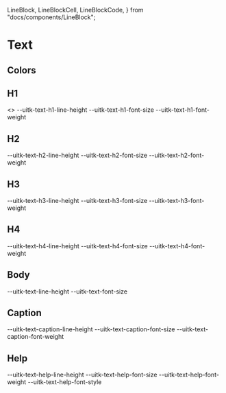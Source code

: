   LineBlock,
  LineBlockCell,
  LineBlockCode,
} from "docs/components/LineBlock";


<Meta title="Documentation/Styles and Theming/Characteristics/Text" />

# Text

## Colors

<Canvas>
  <Story name="Colors">
    <DocGrid>
      <ColorBlock colorVar="--uitk-text-primary-color" />
      <ColorBlock colorVar="--uitk-text-primary-color-disabled" />
      <ColorBlock colorVar="--uitk-text-secondary-color" />
      <ColorBlock colorVar="--uitk-text-secondary-color-disabled" />
      <ColorBlock colorVar="--uitk-text-growth-indicator-up-color" />
      <ColorBlock colorVar="--uitk-text-growth-indicator-down-color" />
      <ColorBlock colorVar="--uitk-text-link-foreground-hover" />
      <ColorBlock colorVar="--uitk-text-background" />
      <ColorBlock colorVar="--uitk-text-background-hover" />
      <ColorBlock colorVar="--uitk-text-background-selected" />
    </DocGrid>
  </Story>
</Canvas>

## H1

<Canvas>
  <Story name="H1">
    <>
      <TextBlock
        lineHeight="--uitk-text-h1-line-height"
        fontSize="--uitk-text-h1-font-size"
        fontWeight="--uitk-text-h1-font-weight"
      />
      <DocGrid textExample={true}>
        <BlankBlockCell />
        <BlankBlockCode>--uitk-text-h1-line-height</BlankBlockCode>
        <BlankBlockCell />
        <BlankBlockCode>--uitk-text-h1-font-size</BlankBlockCode>
        <BlankBlockCell />
        <BlankBlockCode>--uitk-text-h1-font-weight</BlankBlockCode>
      </DocGrid>
    </>
  </Story>
</Canvas>

## H2

<Canvas>
  <Story name="H2">
    <TextBlock
      lineHeight="--uitk-text-h2-line-height"
      fontSize="--uitk-text-h2-font-size"
      fontWeight="--uitk-text-h2-font-weight"
    />
    <DocGrid textExample={true}>
      <BlankBlockCell />
      <BlankBlockCode>--uitk-text-h2-line-height</BlankBlockCode>
      <BlankBlockCell />
      <BlankBlockCode>--uitk-text-h2-font-size</BlankBlockCode>
      <BlankBlockCell />
      <BlankBlockCode>--uitk-text-h2-font-weight</BlankBlockCode>
    </DocGrid>
  </Story>
</Canvas>

## H3

<Canvas>
  <Story name="H3">
    <TextBlock
      lineHeight="--uitk-text-h3-line-height"
      fontSize="--uitk-text-h3-font-size"
      fontWeight="--uitk-text-h3-font-weight"
    />
    <DocGrid textExample={true}>
      <BlankBlockCell />
      <BlankBlockCode>--uitk-text-h3-line-height</BlankBlockCode>
      <BlankBlockCell />
      <BlankBlockCode>--uitk-text-h3-font-size</BlankBlockCode>
      <BlankBlockCell />
      <BlankBlockCode>--uitk-text-h3-font-weight</BlankBlockCode>
    </DocGrid>
  </Story>
</Canvas>

## H4

<Canvas>
  <Story name="H4">
    <TextBlock
      lineHeight="--uitk-text-h4-line-height"
      fontSize="--uitk-text-h4-font-size"
      fontWeight="--uitk-text-h4-font-weight"
    />
    <DocGrid textExample={true}>
      <BlankBlockCell />
      <BlankBlockCode>--uitk-text-h4-line-height</BlankBlockCode>
      <BlankBlockCell />
      <BlankBlockCode>--uitk-text-h4-font-size</BlankBlockCode>
      <BlankBlockCell />
      <BlankBlockCode>--uitk-text-h4-font-weight</BlankBlockCode>
    </DocGrid>
  </Story>
</Canvas>

## Body

<Canvas>
  <Story name="Body">
    <TextBlock
      lineHeight="--uitk-text-line-height"
      fontSize="--uitk-text-font-size"
    />
    <DocGrid textExample={true}>
      <BlankBlockCell />
      <BlankBlockCode>--uitk-text-line-height</BlankBlockCode>
      <BlankBlockCell />
      <BlankBlockCode>--uitk-text-font-size</BlankBlockCode>
    </DocGrid>
  </Story>
</Canvas>

## Caption

<Canvas>
  <Story name="Caption">
    <TextBlock
      lineHeight="--uitk-text-caption-line-height"
      fontSize="--uitk-text-caption-font-size"
      fontWeight="--uitk-text-caption-font-weight"
    />
    <DocGrid textExample={true}>
      <BlankBlockCell />
      <BlankBlockCode>--uitk-text-caption-line-height</BlankBlockCode>
      <BlankBlockCell />
      <BlankBlockCode>--uitk-text-caption-font-size</BlankBlockCode>
      <BlankBlockCell />
      <BlankBlockCode>--uitk-text-caption-font-weight</BlankBlockCode>
    </DocGrid>
  </Story>
</Canvas>

## Help

<Canvas>
  <Story name="Help">
    <TextBlock
      lineHeight="--uitk-text-help-line-height"
      fontSize="--uitk-text-help-font-size"
      fontStyle="--uitk-text-help-font-style"
      fontWeight="--uitk-text-help-font-weight"
    />
    <DocGrid textExample={true}>
      <BlankBlockCell />
      <BlankBlockCode>--uitk-text-help-line-height</BlankBlockCode>
      <BlankBlockCell />
      <BlankBlockCode>--uitk-text-help-font-size</BlankBlockCode>
      <BlankBlockCell />
      <BlankBlockCode>--uitk-text-help-font-weight</BlankBlockCode>
      <BlankBlockCell />
      <BlankBlockCode>--uitk-text-help-font-style</BlankBlockCode>
    </DocGrid>
  </Story>
</Canvas>
